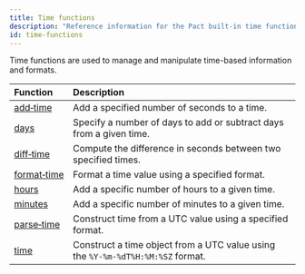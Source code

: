 ```yaml
---
title: Time functions
description: "Reference information for the Pact built-in time functions."
id: time-functions
---
```


Time functions are used to manage and manipulate time-based information and formats.

| Function | Description |
| :-------- | :----------- |
| [add&#8209;time](/pact-5/Time/add-time) | Add a specified number of seconds to a time.|
| [days](/pact-5/Time/days) | Specify a number of days to add or subtract days from a given time.|
| [diff&#8209;time](/pact-5/Time/diff-time) | Compute the difference in seconds between two specified times.|
| [format&#8209;time](/pact-5/Time/format-time) | Format a time value using a specified format.|
| [hours](/pact-5/Time/hours) |  Add a specific number of hours to a given time.|
| [minutes](/pact-5/Time/minutes) | Add a specific number of minutes to a given time.|
| [parse&#8209;time](/pact-5/Time/parse-time) | Construct time from a UTC value using a specified format. |
| [time](/pact-5/Time/time.md) | Construct a time object from a UTC value using the `%Y-%m-%dT%H:%M:%SZ` format.|